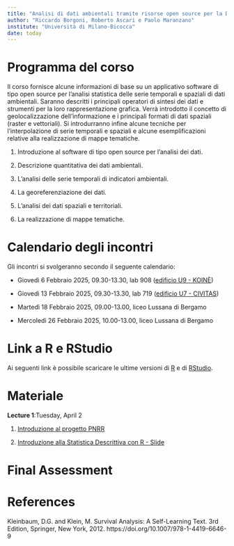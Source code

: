 ```yaml
---
title: "Analisi di dati ambientali tramite risorse open source per la Data Science"
author: "Riccardo Borgoni, Roberto Ascari e Paolo Maranzano"
institute: "Università di Milano-Bicocca"
date: today
---
```


# Programma del corso


Il corso fornisce alcune informazioni di base su un applicativo software di tipo open source per l’analisi statistica delle serie temporali e spaziali di dati ambientali. Saranno descritti i principali operatori di sintesi dei dati e strumenti per la loro rappresentazione grafica. Verrà introdotto il concetto di geolocalizzazione dell’informazione e i principali formati di dati spaziali (raster e vettoriali). Si introdurranno infine alcune tecniche per l’interpolazione di serie temporali e spaziali e alcune esemplificazioni relative alla realizzazione di mappe tematiche.

1.    Introduzione al software di tipo open source per l’analisi dei dati.

2.    Descrizione quantitativa dei dati ambientali.

3.    L’analisi delle serie temporali di indicatori ambientali.

4.    La georeferenziazione dei dati.

5.    L’analisi dei dati spaziali e territoriali. 

6.    La realizzazione di mappe tematiche.



# Calendario degli incontri

Gli incontri si svolgeranno secondo il seguente calendario:

-   Giovedì 6 Febbraio 2025, 09.30-13.30, lab 908 ([edificio U9 - KOINÈ](https://maps.app.goo.gl/JyDtaHD5Jjffjsoa7))

-   Giovedì 13 Febbraio 2025, 09.30-13.30, lab 719 ([edificio U7 - CIVITAS](https://maps.app.goo.gl/dnad4RbTTkhq3fX36))


-   Martedì 18 Febbraio 2025, 09.00-13.00, liceo Lussana di Bergamo

-   Mercoledì 26 Febbraio 2025, 10.00-13.00, liceo Lussana di Bergamo


# Link a R e RStudio

Ai seguenti link è possibile scaricare le ultime versioni di [R](https://cran.r-project.org/bin/windows/base/) e di [RStudio](https://posit.co/download/rstudio-desktop/).


# Materiale

<!-- **Data** data for tutorials [excel](dat1.xlsx); [csv](dat1.csv); -->

**Lecture 1**:Tuesday, April 2

1.  [Introduzione al progetto PNRR](Liceo Lussana_Bergamo_Slide informativa Percorso PNRR.pptx)

<!-- 2.  [frequency distributions](02_frequency_distributions.pdf) -->

2.  [Introduzione alla Statistica Descrittiva con R - Slide](Slide/BSTAT5 - IntroR - 1.pdf)

# Final Assessment

<!-- [Assessment paper](assessment.pdf) (due by June 7, 2024) -->

<!-- [Data for the assessment (csv format)](prost.csv) -->



# References

Kleinbaum, D.G. and Klein, M. Survival Analysis: A Self-Learning Text. 3rd Edition, Springer, New York, 2012. https://doi.org/10.1007/978-1-4419-6646-9

